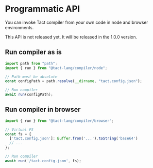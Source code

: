 
# Programmatic API

You can invoke Tact compiler from your own code in node and browser environments.

<Callout type="warning" emoji="⚠️">
  This API is not released yet. It will be released in the 1.0.0 version.
</Callout>

## Run compiler as is

```ts
import path from "path";
import { run } from "@tact-lang/compiler/node";

// Path must be absolute
const configPath = path.resolve(__dirname, "tact.config.json");

// Run compiler
await run(configPath);
```

## Run compiler in browser

```ts
import { run } from "@tact-lang/compiler/browser";

// Virtual FS
const fs = {
  ['tact.config.json']: Buffer.from('...').toString('base64')
  // ...
};

// Run compiler
await run('/tact.config.json', fs);
```

```